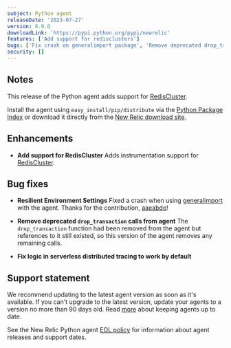 ```yaml
---
subject: Python agent
releaseDate: '2023-07-27'
version: 8.9.0
downloadLink: 'https://pypi.python.org/pypi/newrelic'
features: ['Add support for redisclusters']
bugs: ['Fix crash on generalimport package', 'Remove deprecated drop_transaction calls', 'Fix serverless distributed tracing']
security: []
---
```


## Notes

This release of the Python agent adds support for [RedisCluster](https://pypi.org/project/redis/).

Install the agent using `easy_install/pip/distribute` via the [Python Package Index](https://pypi.python.org/pypi/newrelic) or download it directly from the [New Relic download site](https://download.newrelic.com/python_agent/release).

## Enhancements

* **Add support for RedisCluster**
  Adds instrumentation support for [RedisCluster](https://pypi.org/project/redis/).

## Bug fixes

* **Resilient Environment Settings**
  Fixed a crash when using [generalimport](https://pypi.org/project/generalimport/) with the agent.  Thanks for the contribution, [aaeabdo](https://github.com/aaeabdo)!

* **Remove deprecated `drop_transaction` calls from agent**
  The `drop_transaction` function had been removed from the agent but references to it still existed, so this version of the agent removes any remaining calls.

* **Fix logic in serverless distributed tracing to work by default**

## Support statement

We recommend updating to the latest agent version as soon as it's available. If you can't upgrade to the latest version, update your agents to a version no more than 90 days old. Read [more](/docs/new-relic-solutions/new-relic-one/install-configure/update-new-relic-agent/) about keeping agents up to date.

See the New Relic Python agent [EOL policy](/docs/apm/agents/python-agent/getting-started/python-agent-eol-policy/) for information about agent releases and support dates.
